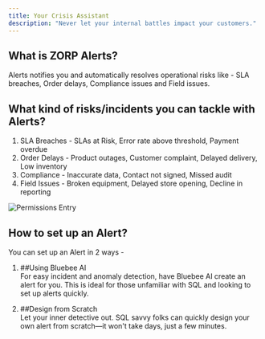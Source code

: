 ```yaml
---
title: Your Crisis Assistant 
description: "Never let your internal battles impact your customers."
---
```


## What is ZORP Alerts?
Alerts notifies you and automatically resolves operational risks like - SLA breaches, Order delays, Compliance issues and Field issues. 

## What kind of risks/incidents you can tackle with Alerts?
1. SLA Breaches - SLAs at Risk, Error rate above threshold, Payment overdue
2. Order Delays - Product outages, Customer complaint, Delayed delivery, Low inventory
3. Compliance - Inaccurate data, Contact not signed, Missed audit
4. Field Issues - Broken equipment, Delayed store opening, Decline in reporting

![Permissions Entry](/images/alertsrisks.png)

## How to set up an Alert?
You can set up an Alert in 2 ways -

1. ##Using Bluebee AI<br />
    For easy incident and anomaly detection, have Bluebee AI create an alert for you. This is ideal for those unfamiliar with SQL and looking to set up alerts quickly.

2. ##Design from Scratch <br />
    Let your inner detective out. SQL savvy folks can quickly design your own alert from scratch—it won't take days, just a few minutes.
